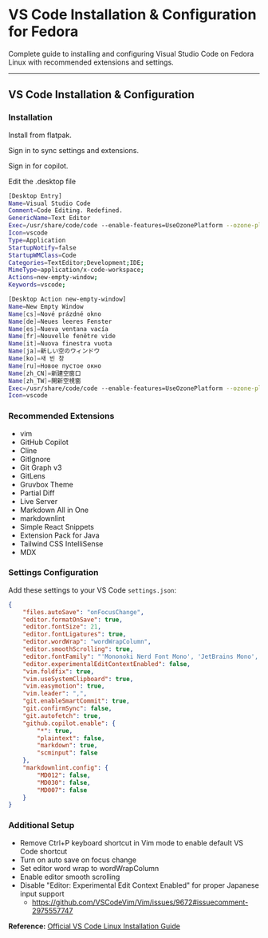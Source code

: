 # VS Code Installation & Configuration for Fedora

Complete guide to installing and configuring Visual Studio Code on Fedora Linux with recommended extensions and settings.

---

## VS Code Installation & Configuration

### Installation

Install from flatpak.

Sign in to sync settings and extensions.

Sign in for copilot.

Edit the .desktop file

```sh
[Desktop Entry]
Name=Visual Studio Code
Comment=Code Editing. Redefined.
GenericName=Text Editor
Exec=/usr/share/code/code --enable-features=UseOzonePlatform --ozone-platform=wayland --enable-wayland-ime --wayland-text-input-version=3 %F
Icon=vscode
Type=Application
StartupNotify=false
StartupWMClass=Code
Categories=TextEditor;Development;IDE;
MimeType=application/x-code-workspace;
Actions=new-empty-window;
Keywords=vscode;

[Desktop Action new-empty-window]
Name=New Empty Window
Name[cs]=Nové prázdné okno
Name[de]=Neues leeres Fenster
Name[es]=Nueva ventana vacía
Name[fr]=Nouvelle fenêtre vide
Name[it]=Nuova finestra vuota
Name[ja]=新しい空のウィンドウ
Name[ko]=새 빈 창
Name[ru]=Новое пустое окно
Name[zh_CN]=新建空窗口
Name[zh_TW]=開新空視窗
Exec=/usr/share/code/code --enable-features=UseOzonePlatform --ozone-platform=wayland --enable-wayland-ime --wayland-text-input-version=3 --new-window %F
Icon=vscode

```

### Recommended Extensions

- vim
- GitHub Copilot
- Cline
- GitIgnore
- Git Graph v3
- GitLens
- Gruvbox Theme
- Partial Diff
- Live Server
- Markdown All in One
- markdownlint
- Simple React Snippets
- Extension Pack for Java
- Tailwind CSS IntelliSense
- MDX

### Settings Configuration
Add these settings to your VS Code `settings.json`:

```json
{
    "files.autoSave": "onFocusChange",
    "editor.formatOnSave": true,
    "editor.fontSize": 21,
    "editor.fontLigatures": true,
    "editor.wordWrap": "wordWrapColumn",
    "editor.smoothScrolling": true,
    "editor.fontFamily": "'Mononoki Nerd Font Mono', 'JetBrains Mono', monospace",
    "editor.experimentalEditContextEnabled": false,
    "vim.foldfix": true,
    "vim.useSystemClipboard": true,
    "vim.easymotion": true,
    "vim.leader": ",",
    "git.enableSmartCommit": true,
    "git.confirmSync": false,
    "git.autofetch": true,
    "github.copilot.enable": {
        "*": true,
        "plaintext": false,
        "markdown": true,
        "scminput": false
    },
    "markdownlint.config": {
        "MD012": false,
        "MD030": false,
        "MD007": false
    }
}
```

### Additional Setup
- Remove Ctrl+P keyboard shortcut in Vim mode to enable default VS Code shortcut
- Turn on auto save on focus change
- Set editor word wrap to wordWrapColumn
- Enable editor smooth scrolling
- Disable "Editor: Experimental Edit Context Enabled" for proper Japanese input support
  - https://github.com/VSCodeVim/Vim/issues/9672#issuecomment-2975557747

**Reference:** [Official VS Code Linux Installation Guide](https://code.visualstudio.com/docs/setup/linux#_rhel-fedora-and-centos-based-distributions)
